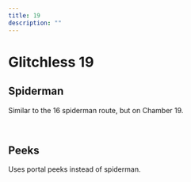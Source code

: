 ```yaml
---
title: 19
description: ""
---
```


# Glitchless 19


<Tabs queryString="tab" defaultValue="beginner" className="tabs tabs--block">
<TabItem value="beginner" label="General" attributes={{className: "beginner"}}>

## Spiderman

Similar to the 16 spiderman route, but on Chamber 19.

<YouTube url="https://youtu.be/5FFDigrNDDM"/>
<br/>

## Peeks

Uses portal peeks instead of spiderman.

<YouTube url="https://youtu.be/dH4qUnNNIdg"/>

</TabItem>
</Tabs>


